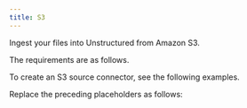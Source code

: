 ```yaml
---
title: S3
---
```



<FirstTimeAPISourceConnector />

Ingest your files into Unstructured from Amazon S3.

The requirements are as follows.


<S3Prerequisites />

To create an S3 source connector, see the following examples.


<CodeGroup>
    <S3SDK />
    <S3APIRESTCreate />
</CodeGroup>

Replace the preceding placeholders as follows:


<S3APIPlaceholders />

